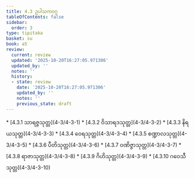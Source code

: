 ```yaml
---
title: 4.3 ဥပါသကဝဂ္ဂ
tableOfContents: false
sidebar:
  order: 3
type: tipitaka
basket: su
book: a5
review:
  current: review
  updated: '2025-10-20T16:27:05.971306'
  updated_by: ''
  notes: ''
  history:
  - state: review
    date: '2025-10-20T16:27:05.971306'
    updated_by: ''
    notes: ''
    previous_state: draft
---
```



<DynamicBreadcrumb />


<ReviewStatus review={frontmatter.review} showDetails={true} />

<HypothesisAnnotation frontmatter={frontmatter} />



<TableOfContents book="a5" section="4.3">
* [4.3.1 သာရဇ္ဇသုတ္တ](4-3/4-3-1)
* [4.3.2 ဝိသာရဒသုတ္တ](4-3/4-3-2)
* [4.3.3 နိရယသုတ္တ](4-3/4-3-3)
* [4.3.4 ဝေရသုတ္တ](4-3/4-3-4)
* [4.3.5 စဏ္ဍာလသုတ္တ](4-3/4-3-5)
* [4.3.6 ပီတိသုတ္တ](4-3/4-3-6)
* [4.3.7 ဝဏိဇ္ဇာသုတ္တ](4-3/4-3-7)
* [4.3.8 ရာဇာသုတ္တ](4-3/4-3-8)
* [4.3.9 ဂိဟိသုတ္တ](4-3/4-3-9)
* [4.3.10 ဂဝေသီသုတ္တ](4-3/4-3-10)
</TableOfContents>